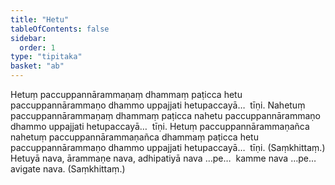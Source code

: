 ```yaml
---
title: "Hetu"
tableOfContents: false
sidebar:
  order: 1
type: "tipitaka"
basket: "ab"
---
```



<DynamicBreadcrumb />

<Division number="501">

<Paragraph number="1116">
Hetuṃ paccuppannārammaṇaṃ dhammaṃ paṭicca hetu paccuppannārammaṇo dhammo uppajjati hetupaccayā…  tīṇi.
</Paragraph>

<Paragraph number="1117">
Nahetuṃ paccuppannārammaṇaṃ dhammaṃ paṭicca nahetu paccuppannārammaṇo dhammo uppajjati hetupaccayā…  tīṇi.
</Paragraph>

<Paragraph number="1118">
Hetuṃ paccuppannārammaṇañca nahetuṃ paccuppannārammaṇañca dhammaṃ paṭicca hetu paccuppannārammaṇo dhammo uppajjati hetupaccayā…  tīṇi. (Saṃkhittaṃ.)
</Paragraph>

</Division>
<Division number="502">

<Paragraph number="1119">
Hetuyā nava, ārammaṇe nava, adhipatiyā nava …pe…  kamme nava …pe…  avigate nava. (Saṃkhittaṃ.)
</Paragraph>
</Division>